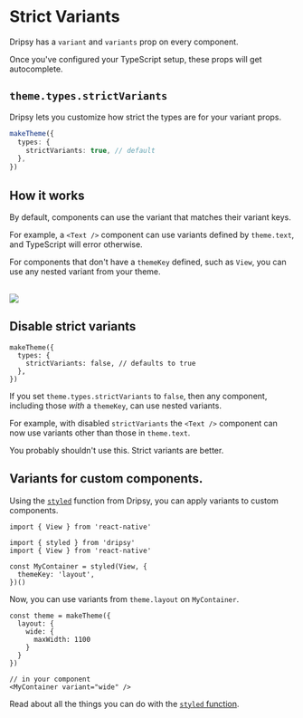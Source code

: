 # Strict Variants

Dripsy has a `variant` and `variants` prop on every component.

Once you've configured your TypeScript setup, these props will get autocomplete.

## `theme.types.strictVariants`

Dripsy lets you customize how strict the types are for your variant props.

```ts
makeTheme({
  types: {
    strictVariants: true, // default
  },
})
```

## How it works

By default, components can use the variant that matches their variant keys.

For example, a `<Text />` component can use variants defined by `theme.text`, and TypeScript will error otherwise.

For components that don't have a `themeKey` defined, such as `View`, you can use any nested variant from your theme.

<br />
<img src="/view-variant.png" />

## Disable strict variants

```tsx
makeTheme({
  types: {
    strictVariants: false, // defaults to true
  },
})
```

If you set `theme.types.strictVariants` to `false`, then any component, including those _with_ a `themeKey`, can use nested variants.

For example, with disabled `strictVariants` the `<Text />` component can now use variants other than those in `theme.text`.

You probably shouldn't use this. Strict variants are better.

## Variants for custom components.

Using the [`styled`](/apis/styled#advanced-usage) function from Dripsy, you can apply variants to custom components.

```tsx
import { View } from 'react-native'

import { styled } from 'dripsy'
import { View } from 'react-native'

const MyContainer = styled(View, {
  themeKey: 'layout',
})()
```

Now, you can use variants from `theme.layout` on `MyContainer`.

```tsx
const theme = makeTheme({
  layout: {
    wide: {
      maxWidth: 1100
    }
  }
})

// in your component
<MyContainer variant="wide" />
```

Read about all the things you can do with the [`styled` function](/apis/styled#advanced-usage).
